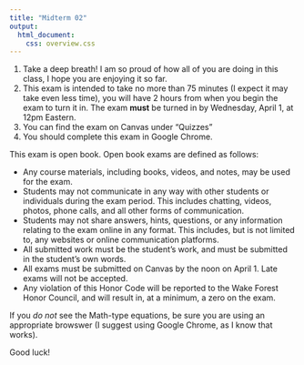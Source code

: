 ```yaml
---
title: "Midterm 02"
output: 
  html_document:
    css: overview.css
---
```


1. Take a deep breath! I am so proud of how all of you are doing in this class, I hope you are enjoying it so far. 
2. This exam is intended to take no more than 75 minutes (I expect it may take even less time), you will have 2 hours from when you begin the exam to turn it in. The exam **must** be turned in by Wednesday, April 1, at 12pm Eastern.
3. You can find the exam on Canvas under "Quizzes"
4. You should complete this exam in Google Chrome.

This exam is open book. Open book exams are defined as follows: 

* Any course materials, including books, videos, and notes, may be used for the exam. 
* Students may not communicate in any way with other students or individuals during the exam period. This includes chatting, videos, photos, phone calls, and all other forms of communication. 
* Students may not share answers, hints, questions, or any information relating to the exam online in any format. This includes, but is not limited to, any websites or online communication platforms.  
* All submitted work must be the student’s work, and must be submitted in the student’s own words. 
* All exams must be submitted on Canvas by the noon on April 1. Late exams will not be accepted. 
* Any violation of this Honor Code will be reported to the Wake Forest Honor Council, and will result in, at a minimum, a zero on the exam. 

If you _do not_ see the Math-type equations, be sure you are using an appropriate browswer (I suggest using Google Chrome, as I know that works).

Good luck!